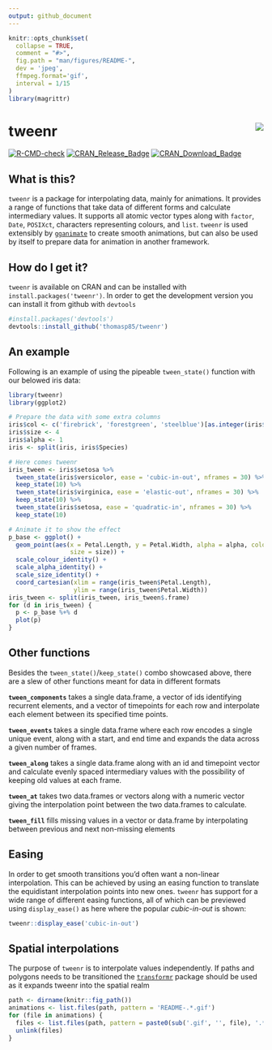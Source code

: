 ```yaml
---
output: github_document
---
```


<!-- README.md is generated from README.Rmd. Please edit that file -->

```r
knitr::opts_chunk$set(
  collapse = TRUE,
  comment = "#>",
  fig.path = "man/figures/README-",
  dev = 'jpeg',
  ffmpeg.format='gif',
  interval = 1/15
)
library(magrittr)
```

# tweenr <img src="man/figures/logo.png" align="right" />

<!-- badges: start -->
[![R-CMD-check](https://github.com/thomasp85/tweenr/actions/workflows/R-CMD-check.yaml/badge.svg)](https://github.com/thomasp85/tweenr/actions/workflows/R-CMD-check.yaml)
[![CRAN\_Release\_Badge](http://www.r-pkg.org/badges/version-ago/tweenr)](https://CRAN.R-project.org/package=tweenr) [![CRAN\_Download\_Badge](http://cranlogs.r-pkg.org/badges/tweenr)](https://CRAN.R-project.org/package=tweenr)
<!-- badges: end -->

## What is this?
`tweenr` is a package for interpolating data, mainly for animations. It provides
a range of functions that take data of different forms and calculate 
intermediary values. It supports all atomic vector types along with `factor`, 
`Date`, `POSIXct`, characters representing colours, and `list`. `tweenr` is used 
extensibly by [`gganimate`](https://github.com/thomasp85/gganimate) to create
smooth animations, but can also be used by itself to prepare data for animation
in another framework.

## How do I get it?
`tweenr` is available on CRAN and can be installed with 
`install.packages('tweenr')`. In order to get the development version you can
install it from github with `devtools`

```r
#install.packages('devtools')
devtools::install_github('thomasp85/tweenr')
```

## An example
Following is an example of using the pipeable `tween_state()` function with our
belowed iris data:

```r
library(tweenr)
library(ggplot2)

# Prepare the data with some extra columns
iris$col <- c('firebrick', 'forestgreen', 'steelblue')[as.integer(iris$Species)]
iris$size <- 4
iris$alpha <- 1
iris <- split(iris, iris$Species)

# Here comes tweenr
iris_tween <- iris$setosa %>% 
  tween_state(iris$versicolor, ease = 'cubic-in-out', nframes = 30) %>% 
  keep_state(10) %>% 
  tween_state(iris$virginica, ease = 'elastic-out', nframes = 30) %>% 
  keep_state(10) %>% 
  tween_state(iris$setosa, ease = 'quadratic-in', nframes = 30) %>% 
  keep_state(10)

# Animate it to show the effect
p_base <- ggplot() + 
  geom_point(aes(x = Petal.Length, y = Petal.Width, alpha = alpha, colour = col, 
                 size = size)) + 
  scale_colour_identity() +
  scale_alpha_identity() + 
  scale_size_identity() + 
  coord_cartesian(xlim = range(iris_tween$Petal.Length), 
                  ylim = range(iris_tween$Petal.Width))
iris_tween <- split(iris_tween, iris_tween$.frame)
for (d in iris_tween) {
  p <- p_base %+% d
  plot(p)
}
```

## Other functions
Besides the `tween_state()`/`keep_state()` combo showcased above, there are a
slew of other functions meant for data in different formats

**`tween_components`** takes a single data.frame, a vector of ids identifying
recurrent elements, and a vector of timepoints for each row and interpolate each
element between its specified time points.

**`tween_events`** takes a single data.frame where each row encodes a single 
unique event, along with a start, and end time and expands the data across a
given number of frames.

**`tween_along`** takes a single data.frame along with an id and timepoint 
vector and calculate evenly spaced intermediary values with the possibility of 
keeping old values at each frame.

**`tween_at`** takes two data.frames or vectors along with a numeric vector 
giving the interpolation point between the two data.frames to calculate.

**`tween_fill`** fills missing values in a vector or data.frame by interpolating
between previous and next non-missing elements

## Easing
In order to get smooth transitions you'd often want a non-linear interpolation.
This can be achieved by using an easing function to translate the equidistant 
interpolation points into new ones. `tweenr` has support for a wide range of 
different easing functions, all of which can be previewed using `display_ease()`
as here where the popular *cubic-in-out* is shown:

```r
tweenr::display_ease('cubic-in-out')
```

## Spatial interpolations
The purpose of `tweenr` is to interpolate values independently. If paths and 
polygons needs to be transitioned the 
[`transformr`](https://github.com/thomasp85/transformr) package should be used
as it expands tweenr into the spatial realm

```r
path <- dirname(knitr::fig_path())
animations <- list.files(path, pattern = 'README-.*.gif')
for (file in animations) {
  files <- list.files(path, pattern = paste0(sub('.gif', '', file), '.*jpeg'), full.names = TRUE)
  unlink(files)
}
```

